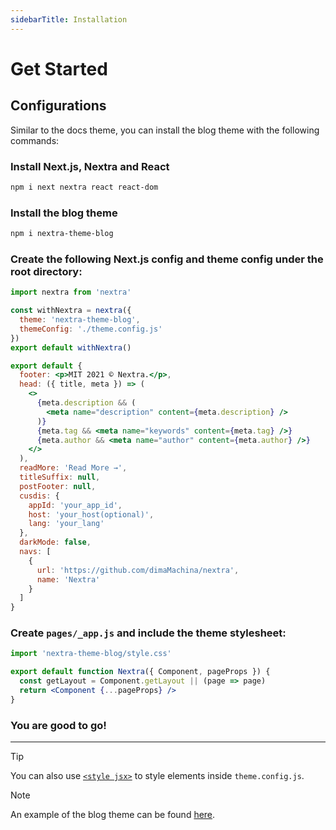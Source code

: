 ```yaml
---
sidebarTitle: Installation
---
```


# Get Started


## Configurations

Similar to the docs theme, you can install the blog theme with the following
commands:

<Steps>

### Install Next.js, Nextra and React

```sh npm2yarn
npm i next nextra react react-dom
```

### Install the blog theme

```sh npm2yarn
npm i nextra-theme-blog
```

### Create the following Next.js config and theme config under the root directory:

```js filename="next.config.mjs"
import nextra from 'nextra'

const withNextra = nextra({
  theme: 'nextra-theme-blog',
  themeConfig: './theme.config.js'
})
export default withNextra()
```

```jsx filename="theme.config.js"
export default {
  footer: <p>MIT 2021 © Nextra.</p>,
  head: ({ title, meta }) => (
    <>
      {meta.description && (
        <meta name="description" content={meta.description} />
      )}
      {meta.tag && <meta name="keywords" content={meta.tag} />}
      {meta.author && <meta name="author" content={meta.author} />}
    </>
  ),
  readMore: 'Read More →',
  titleSuffix: null,
  postFooter: null,
  cusdis: {
    appId: 'your_app_id',
    host: 'your_host(optional)',
    lang: 'your_lang'
  },
  darkMode: false,
  navs: [
    {
      url: 'https://github.com/dimaMachina/nextra',
      name: 'Nextra'
    }
  ]
}
```

### Create `pages/_app.js` and include the theme stylesheet:

```jsx filename="_app.js"
import 'nextra-theme-blog/style.css'

export default function Nextra({ Component, pageProps }) {
  const getLayout = Component.getLayout || (page => page)
  return <Component {...pageProps} />
}
```

### You are good to go!

</Steps>

---

> [!TIP]
>
> You can also use [`<style jsx>`](https://nextjs.org/docs/app/guides/css-in-js)
> to style elements inside `theme.config.js`.

> [!NOTE]
>
> An example of the blog theme can be found
> [here](https://github.com/vercel-solutions/nextjs-portfolio-starter).
